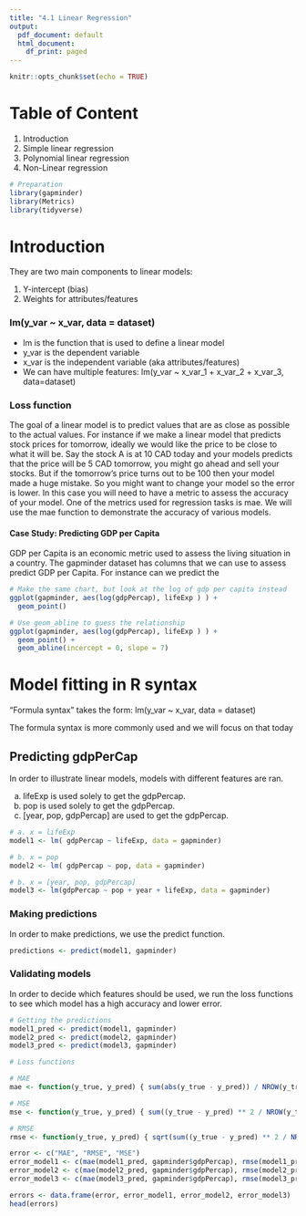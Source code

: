 ```yaml
---
title: "4.1 Linear Regression"
output:
  pdf_document: default
  html_document:
    df_print: paged
---
```


```r
knitr::opts_chunk$set(echo = TRUE)
```


# Table of Content

1. Introduction
2. Simple linear regression 
3. Polynomial linear regression 
4. Non-Linear regression

```r
# Preparation
library(gapminder)
library(Metrics)
library(tidyverse)
```

# Introduction

They are two main components to linear models:

1. Y-intercept (bias)
2. Weights for attributes/features

### lm(y_var ~ x_var, data = dataset)

* lm is the function that is used to define a linear model
* y_var is the dependent variable
* x_var is the independent variable (aka attributes/features)
* We can have multiple features: lm(y_var ~ x_var_1 + x_var_2 + x_var_3, data=dataset)


### Loss function

The goal of a linear model is to predict values that are as close as possible to the 
actual values. For instance if we make a linear model that predicts stock prices for 
tomorrow, ideally we would like the price to be close to what it will be. Say the stock A
is at 10 CAD today and your models predicts that the price will be 5 CAD tomorrow, you might go ahead
and sell your stocks. But if the tomorrow's price turns out to be 100 then your model
made a huge mistake. So you might want to change your model so the error is lower. In this case
you will need to have a metric to assess the accuracy of your model. One of the metrics used 
for regression tasks is mae. We will use the mae function to demonstrate the accuracy of various models.

#### Case Study: Predicting GDP per Capita

GDP per Capita is an economic metric used to assess the living situation in a country.
The gapminder dataset has columns that we can use to assess predict GDP per Capita. 
For instance can we predict the 

```r
# Make the same chart, but look at the log of gdp per capita instead
ggplot(gapminder, aes(log(gdpPercap), lifeExp ) ) +
  geom_point()
```


```r
# Use geom_abline to guess the relationship
ggplot(gapminder, aes(log(gdpPercap), lifeExp ) ) +
  geom_point() +
  geom_abline(incercept = 0, slope = 7)
```


# Model fitting in R syntax

"Formula syntax" takes the form: lm(y_var ~ x_var, data = dataset)

The formula syntax is more commonly used and we will focus on that today

## Predicting gdpPerCap

In order to illustrate linear models, models with different features are ran. 

a. lifeExp is used solely to get the gdpPercap.
b. pop is used solely to get the gdpPercap.
c. [year, pop, gdpPercap] are used to get the gdpPercap.

```r
# a. x = lifeExp
model1 <- lm( gdpPercap ~ lifeExp, data = gapminder)

# b. x = pop
model2 <- lm( gdpPercap ~ pop, data = gapminder)

# b. x = [year, pop, gdpPercap]
model3 <- lm(gdpPercap ~ pop + year + lifeExp, data = gapminder)
```

### Making predictions

In order to make predictions, we use the predict function.

```r
predictions <- predict(model1, gapminder)
```

### Validating models

In order to decide which features should be used, we run the loss functions to see which model has a high accuracy and lower error.

```r
# Getting the predictions
model1_pred <- predict(model1, gapminder)
model2_pred <- predict(model2, gapminder)
model3_pred <- predict(model3, gapminder)

# Loss functions

# MAE
mae <- function(y_true, y_pred) { sum(abs(y_true - y_pred)) / NROW(y_true) }

# MSE
mse <- function(y_true, y_pred) { sum((y_true - y_pred) ** 2 / NROW(y_true)) }

# RMSE
rmse <- function(y_true, y_pred) { sqrt(sum((y_true - y_pred) ** 2 / NROW(y_true)) ) }

error <- c("MAE", "RMSE", "MSE")
error_model1 <- c(mae(model1_pred, gapminder$gdpPercap), rmse(model1_pred, gapminder$gdpPercap), mse(model1_pred, gapminder$gdpPercap))
error_model2 <- c(mae(model2_pred, gapminder$gdpPercap), rmse(model2_pred, gapminder$gdpPercap), mse(model2_pred, gapminder$gdpPercap))
error_model3 <- c(mae(model3_pred, gapminder$gdpPercap), rmse(model3_pred, gapminder$gdpPercap), mse(model3_pred, gapminder$gdpPercap))

errors <- data.frame(error, error_model1, error_model2, error_model3)
head(errors)
```


